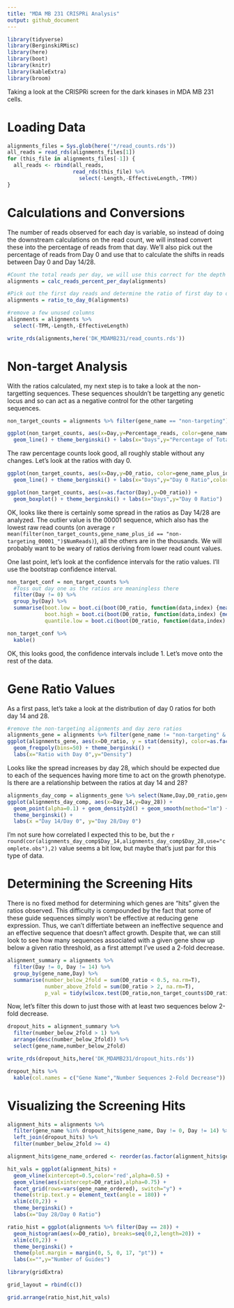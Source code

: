 ```yaml
---
title: "MDA MB 231 CRISPRi Analysis"
output: github_document
---
```


```r
library(tidyverse)
library(BerginskiRMisc)
library(here)
library(boot)
library(knitr)
library(kableExtra)
library(broom)
```

Taking a look at the CRISPRi screen for the dark kinases in MDA MB 231 cells.

# Loading Data

```r
alignments_files = Sys.glob(here('*/read_counts.rds'))
all_reads = read_rds(alignments_files[1])
for (this_file in alignments_files[-1]) {
  all_reads <- rbind(all_reads, 
                     read_rds(this_file) %>%
                       select(-Length,-EffectiveLength,-TPM))
}
```

# Calculations and Conversions

The number of reads observed for each day is variable, so instead of doing the downstream calculations on the read count, we will instead convert these into the percentage of reads from that day. We'll also pick out the percentage of reads from Day 0 and use that to calculate the shifts in reads between Day 0 and Day 14/28.

```r
#Count the total reads per day, we will use this correct for the depth of sequencing coverage
alignments = calc_reads_percent_per_day(alignments)

#Pick out the first day reads and determine the ratio of first day to other days
alignments = ratio_to_day_0(alignments)

#remove a few unused columns
alignments = alignments %>%
  select(-TPM,-Length,-EffectiveLength)

write_rds(alignments,here('DK_MDAMB231/read_counts.rds'))
```

# Non-target Analysis

With the ratios calculated, my next step is to take a look at the non-targetting sequences. These sequences shouldn't be targetting any genetic locus and so can act as a negative control for the other targeting sequences. 

```r
non_target_counts = alignments %>% filter(gene_name == "non-targeting")

ggplot(non_target_counts, aes(x=Day,y=Percentage_reads, color=gene_name_plus_id)) + 
  geom_line() + theme_berginski() + labs(x="Days",y="Percentage of Total Reads",color="Target ID")
```

The raw percentage counts look good, all roughly stable without any changes. Let's look at the ratios with day 0.

```r
ggplot(non_target_counts, aes(x=Day,y=D0_ratio, color=gene_name_plus_id)) + 
  geom_line() + theme_berginski() + labs(x="Days",y="Day 0 Ratio",color="Target ID")

ggplot(non_target_counts, aes(x=as.factor(Day),y=D0_ratio)) + 
  geom_boxplot() + theme_berginski() + labs(x="Days",y="Day 0 Ratio")
```

OK, looks like there is certainly some spread in the ratios as Day 14/28 are analyzed. The outlier value is the 00001 sequence, which also has the lowest raw read counts (on average `r mean(filter(non_target_counts,gene_name_plus_id == "non-targeting_00001_")$NumReads)`), all the others are in the thousands. We will probably want to be weary of ratios deriving from lower read count values.

One last point, let's look at the confidence intervals for the ratio values. I'll use the bootstrap confidence interval.

```r
non_target_conf = non_target_counts %>% 
  #Toss out day one as the ratios are meaningless there
  filter(Day != 0) %>% 
  group_by(Day) %>% 
  summarise(boot.low = boot.ci(boot(D0_ratio, function(data,index) {mean(data[index])}, 10000), type="bca", conf=0.95)$bca[4],
            boot.high = boot.ci(boot(D0_ratio, function(data,index) {mean(data[index])}, 10000), type="bca", conf=0.95)$bca[5],
            quantile.low = boot.ci(boot(D0_ratio, function(data,index) {quantile(data[index],c(0.05))}, 10000), type="bca", conf=0.0001)$bca[4])

non_target_conf %>%
  kable()
```

OK, this looks good, the confidence intervals include 1. Let's move onto the rest of the data.

# Gene Ratio Values

As a first pass, let's take a look at the distribution of day 0 ratios for both day 14 and 28.

```r
#remove the non-targeting alignments and day zero ratios
alignments_gene = alignments %>% filter(gene_name != "non-targeting" & Day != 0)
ggplot(alignments_gene, aes(x=D0_ratio, y = stat(density), color=as.factor(Day))) + 
  geom_freqpoly(bins=50) + theme_berginski() +
  labs(x="Ratio with Day 0",y="Density")
```
Looks like the spread increases by day 28, which should be expected due to each of the sequences having more time to act on the growth phenotype. Is there are a relationship between the ratios at day 14 and 28?

```r
alignments_day_comp = alignments_gene %>% select(Name,Day,D0_ratio,gene_name_plus_id) %>% spread(Day,D0_ratio,sep="_")
ggplot(alignments_day_comp, aes(x=Day_14,y=Day_28)) + 
  geom_point(alpha=0.1) + geom_density2d() + geom_smooth(method="lm") +
  theme_berginski() +
  labs(x ="Day 14/Day 0", y="Day 28/Day 0")
```

I'm not sure how correlated I expected this to be, but the `r round(cor(alignments_day_comp$Day_14,alignments_day_comp$Day_28,use="complete.obs"),2)` value seems a bit low, but maybe that's just par for this type of data.

# Determining the Screening Hits

There is no fixed method for determining which genes are "hits" given the ratios observed. This difficulty is compounded by the fact that some of these guide sequences simply won't be effective at reducing gene expression. Thus, we can't differtiate between an ineffective sequence and an effective sequence that doesn't affect growth. Despite that, we can still look to see how many sequences associated with a given gene show up below a given ratio threshold, as a first attempt I've used a 2-fold decrease. 

```r
alignment_summary = alignments %>%
  filter(Day != 0, Day != 14) %>%
  group_by(gene_name,Day) %>%
  summarise(number_below_2fold = sum(D0_ratio < 0.5, na.rm=T),
            number_above_2fold = sum(D0_ratio > 2, na.rm=T),
            p_val = tidy(wilcox.test(D0_ratio,non_target_counts$D0_ratio[non_target_counts$Day == 28]))$p.value)
```

Now, let's filter this down to just those with at least two sequences below 2-fold decrease.

```r
dropout_hits = alignment_summary %>% 
  filter(number_below_2fold > 1) %>% 
  arrange(desc(number_below_2fold)) %>% 
  select(gene_name,number_below_2fold)

write_rds(dropout_hits,here('DK_MDAMB231/dropout_hits.rds'))

dropout_hits %>%
  kable(col.names = c("Gene Name","Number Sequences 2-Fold Decrease"))
```

# Visualizing the Screening Hits

```r
alignment_hits = alignments %>% 
  filter(gene_name %in% dropout_hits$gene_name, Day != 0, Day != 14) %>%
  left_join(dropout_hits) %>%
  filter(number_below_2fold >= 4)

alignment_hits$gene_name_ordered <- reorder(as.factor(alignment_hits$gene_name),alignment_hits$number_below_2fold)

hit_vals = ggplot(alignment_hits) + 
  geom_vline(xintercept=0.5,color='red',alpha=0.5) +
  geom_vline(aes(xintercept=D0_ratio),alpha=0.75) +  
  facet_grid(rows=vars(gene_name_ordered), switch="y") +
  theme(strip.text.y = element_text(angle = 180)) +
  xlim(c(0,2)) +
  theme_berginski() +
  labs(x="Day 28/Day 0 Ratio")

ratio_hist = ggplot(alignments %>% filter(Day == 28)) + 
  geom_histogram(aes(x=D0_ratio), breaks=seq(0,2,length=20)) + 
  xlim(c(0,2)) +
  theme_berginski() +
  theme(plot.margin = margin(0, 5, 0, 17, "pt")) +
  labs(x="",y="Number of Guides")

library(gridExtra)

grid_layout = rbind(c())

grid.arrange(ratio_hist,hit_vals)
```